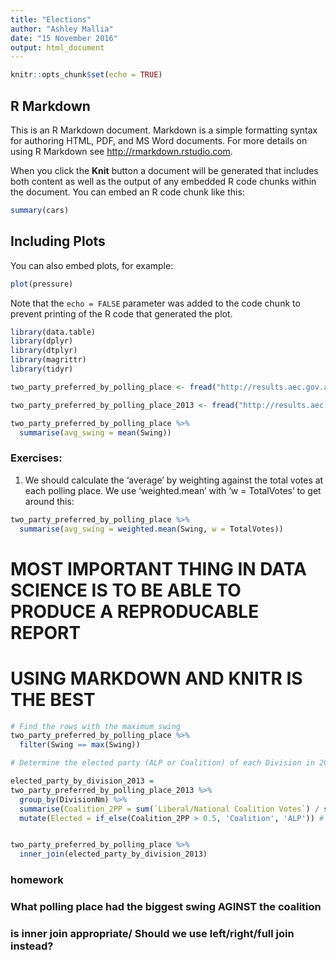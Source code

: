 ```yaml
---
title: "Elections"
author: "Ashley Mallia"
date: "15 November 2016"
output: html_document
---
```


```r
knitr::opts_chunk$set(echo = TRUE)
```

## R Markdown

This is an R Markdown document. Markdown is a simple formatting syntax for authoring HTML, PDF, and MS Word documents. For more details on using R Markdown see <http://rmarkdown.rstudio.com>.

When you click the **Knit** button a document will be generated that includes both content as well as the output of any embedded R code chunks within the document. You can embed an R code chunk like this:

```r
summary(cars)
```

## Including Plots

You can also embed plots, for example:

```r
plot(pressure)
```

Note that the `echo = FALSE` parameter was added to the code chunk to prevent printing of the R code that generated the plot.


```r
library(data.table)
library(dplyr)
library(dtplyr)
library(magrittr)
library(tidyr)
```

```r

two_party_preferred_by_polling_place <- fread("http://results.aec.gov.au/20499/Website/Downloads/HouseTppByPollingPlaceDownload-20499.csv", skip=1)

two_party_preferred_by_polling_place_2013 <- fread("http://results.aec.gov.au/17496/website/Downloads/HouseTppByPollingPlaceDownload-17496.csv", skip=1)

```

``` r

two_party_preferred_by_polling_place %>%
  summarise(avg_swing = mean(Swing))

```

### Exercises:
1. We should calculate the 'average' by weighting against the total votes at each polling place. We use 'weighted.mean' with 'w = TotalVotes' to get around this:

```r

two_party_preferred_by_polling_place %>%
  summarise(avg_swing = weighted.mean(Swing, w = TotalVotes))


```

# MOST IMPORTANT THING IN DATA SCIENCE IS TO BE ABLE TO PRODUCE A REPRODUCABLE REPORT
# USING MARKDOWN AND KNITR IS THE BEST


```r

# Find the rows with the maximum swing
two_party_preferred_by_polling_place %>%
  filter(Swing == max(Swing))

# Determine the elected party (ALP or Coalition) of each Division in 2013

elected_party_by_division_2013 = 
two_party_preferred_by_polling_place_2013 %>%
  group_by(DivisionNm) %>%
  summarise(Coalition_2PP = sum(`Liberal/National Coalition Votes`) / sum(TotalVotes) ) %>%
  mutate(Elected = if_else(Coalition_2PP > 0.5, 'Coalition', 'ALP')) # mutate adds a column


two_party_preferred_by_polling_place %>%
  inner_join(elected_party_by_division_2013)

```


### homework
### What polling place had the biggest swing AGINST the coalition
### 
### is inner join appropriate/ Should we use left/right/full join instead?
### 


